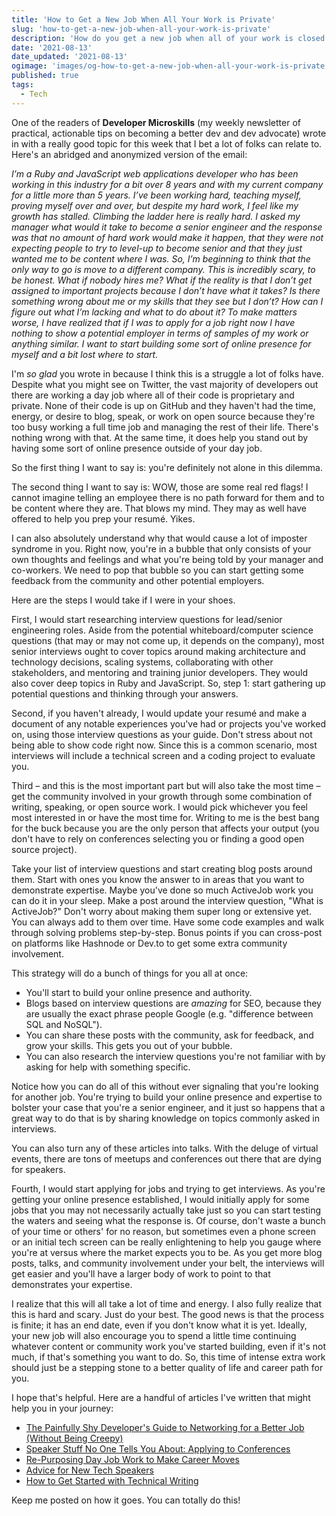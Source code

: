 ```yaml
---
title: 'How to Get a New Job When All Your Work is Private'
slug: 'how-to-get-a-new-job-when-all-your-work-is-private'
description: 'How do you get a new job when all of your work is closed source or private?'
date: '2021-08-13'
date_updated: '2021-08-13'
ogimage: 'images/og-how-to-get-a-new-job-when-all-your-work-is-private.png'
published: true
tags:
  - Tech
---
```


One of the readers of **Developer Microskills** (my weekly newsletter of practical, actionable tips on becoming a better dev and dev advocate) wrote in with a really good topic for this week that I bet a lot of folks can relate to. Here's an abridged and anonymized version of the email:

_I’m a Ruby and JavaScript web applications developer who has been working in this industry for a bit over 8 years and with my current company for a little more than 5 years. I’ve been working hard, teaching myself, proving myself over and over, but despite my hard work, I feel like my growth has stalled. Climbing the ladder here is really hard. I asked my manager what would it take to become a senior engineer and the response was that no amount of hard work would make it happen, that they were not expecting people to try to level-up to become senior and that they just wanted me to be content where I was. So, I’m beginning to think that the only way to go is move to a different company. This is incredibly scary, to be honest. What if nobody hires me? What if the reality is that I don’t get assigned to important projects because I don’t have what it takes? Is there something wrong about me or my skills that they see but I don’t? How can I figure out what I’m lacking and what to do about it? To make matters worse, I have realized that if I was to apply for a job right now I have nothing to show a potential employer in terms of samples of my work or anything similar. I want to start building some sort of online presence for myself and a bit lost where to start._

I'm _so glad_ you wrote in because I think this is a struggle a lot of folks have. Despite what you might see on Twitter, the vast majority of developers out there are working a day job where all of their code is proprietary and private. None of their code is up on GitHub and they haven't had the time, energy, or desire to blog, speak, or work on open source because they're too busy working a full time job and managing the rest of their life. There's nothing wrong with that. At the same time, it does help you stand out by having some sort of online presence outside of your day job.

So the first thing I want to say is: you're definitely not alone in this dilemma.

The second thing I want to say is: WOW, those are some real red flags! I cannot imagine telling an employee there is no path forward for them and to be content where they are. That blows my mind. They may as well have offered to help you prep your resumé. Yikes.

I can also absolutely understand why that would cause a lot of imposter syndrome in you. Right now, you're in a bubble that only consists of your own thoughts and feelings and what you're being told by your manager and co-workers. We need to pop that bubble so you can start getting some feedback from the community and other potential employers.

Here are the steps I would take if I were in your shoes.

First, I would start researching interview questions for lead/senior engineering roles. Aside from the potential whiteboard/computer science questions (that may or may not come up, it depends on the company), most senior interviews ought to cover topics around making architecture and technology decisions, scaling systems, collaborating with other stakeholders, and mentoring and training junior developers. They would also cover deep topics in Ruby and JavaScript. So, step 1: start gathering up potential questions and thinking through your answers.

Second, if you haven't already, I would update your resumé and make a document of any notable experiences you've had or projects you've worked on, using those interview questions as your guide. Don't stress about not being able to show code right now. Since this is a common scenario, most interviews will include a technical screen and a coding project to evaluate you.

Third – and this is the most important part but will also take the most time – get the community involved in your growth through some combination of writing, speaking, or open source work. I would pick whichever you feel most interested in or have the most time for. Writing to me is the best bang for the buck because you are the only person that affects your output (you don't have to rely on conferences selecting you or finding a good open source project).

Take your list of interview questions and start creating blog posts around them. Start with ones you know the answer to in areas that you want to demonstrate expertise. Maybe you've done so much ActiveJob work you can do it in your sleep. Make a post around the interview question, "What is ActiveJob?" Don't worry about making them super long or extensive yet. You can always add to them over time. Have some code examples and walk through solving problems step-by-step. Bonus points if you can cross-post on platforms like Hashnode or Dev.to to get some extra community involvement.

This strategy will do a bunch of things for you all at once:

- You'll start to build your online presence and authority.
- Blogs based on interview questions are _amazing_ for SEO, because they are usually the exact phrase people Google (e.g. "difference between SQL and NoSQL").
- You can share these posts with the community, ask for feedback, and grow your skills. This gets you out of your bubble.
- You can also research the interview questions you're not familiar with by asking for help with something specific.

Notice how you can do all of this without ever signaling that you're looking for another job. You're trying to build your online presence and expertise to bolster your case that you're a senior engineer, and it just so happens that a great way to do that is by sharing knowledge on topics commonly asked in interviews.

You can also turn any of these articles into talks. With the deluge of virtual events, there are tons of meetups and conferences out there that are dying for speakers.

Fourth, I would start applying for jobs and trying to get interviews. As you're getting your online presence established, I would initially apply for some jobs that you may not necessarily actually take just so you can start testing the waters and seeing what the response is. Of course, don't waste a bunch of your time or others' for no reason, but sometimes even a phone screen or an initial tech screen can be really enlightening to help you gauge where you're at versus where the market expects you to be. As you get more blog posts, talks, and community involvement under your belt, the interviews will get easier and you'll have a larger body of work to point to that demonstrates your expertise.

I realize that this will all take a lot of time and energy. I also fully realize that this is hard and scary. Just do your best. The good news is that the process is finite; it has an end date, even if you don't know what it is yet. Ideally, your new job will also encourage you to spend a little time continuing whatever content or community work you've started building, even if it's not much, if that's something you want to do. So, this time of intense extra work should just be a stepping stone to a better quality of life and career path for you.

I hope that's helpful. Here are a handful of articles I've written that might help you in your journey:

- [The Painfully Shy Developer's Guide to Networking for a Better Job (Without Being Creepy)](https://www.samjulien.com/shy-dev-networking)
- [Speaker Stuff No One Tells You About: Applying to Conferences](https://www.samjulien.com/speaker-stuff-conferences)
- [Re-Purposing Day Job Work to Make Career Moves](https://www.samjulien.com/re-purposing-day-job-work-to-make-career-moves)
- [Advice for New Tech Speakers](https://www.samjulien.com/advice-for-new-tech-speakers)
- [How to Get Started with Technical Writing](https://www.samjulien.com/how-to-get-started-with-technical-writing)

Keep me posted on how it goes. You can totally do this!
